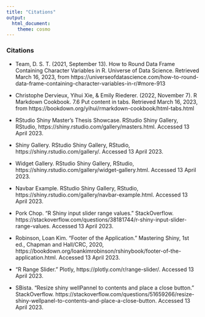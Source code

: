 ```yaml
---
title: "Citations"
output:
  html_document:
    theme: cosmo
---
```

### Citations

* Team, D. S. T. (2021, September 13). How to Round Data Frame Containing Character Variables in R. Universe of Data Science. Retrieved March 16, 2023, from https://universeofdatascience.com/how-to-round-data-frame-containing-character-variables-in-r/#more-913 

* Christophe Dervieux, Yihui Xie, & Emily Riederer. (2022, November 7). R Markdown Cookbook. 7.6 Put content in tabs. Retrieved March 16, 2023, from https://bookdown.org/yihui/rmarkdown-cookbook/html-tabs.html 

* RStudio Shiny Master's Thesis Showcase. RStudio Shiny Gallery, RStudio, https://shiny.rstudio.com/gallery/masters.html. Accessed 13 April 2023.

* Shiny Gallery. RStudio Shiny Gallery, RStudio, https://shiny.rstudio.com/gallery/. Accessed 13 April 2023.

* Widget Gallery. RStudio Shiny Gallery, RStudio, https://shiny.rstudio.com/gallery/widget-gallery.html. Accessed 13 April 2023.

* Navbar Example. RStudio Shiny Gallery, RStudio, https://shiny.rstudio.com/gallery/navbar-example.html. Accessed 13 April 2023.

* Pork Chop. "R Shiny input slider range values." StackOverflow. https://stackoverflow.com/questions/38181744/r-shiny-input-slider-range-values. Accessed 13 April 2023.

* Robinson, Loan Kim. "Footer of the Application." Mastering Shiny, 1st ed., Chapman and Hall/CRC, 2020, https://bookdown.org/loankimrobinson/rshinybook/footer-of-the-application.html. Accessed 13 April 2023.

* "R Range Slider." Plotly, https://plotly.com/r/range-slider/. Accessed 13 April 2023.

* SBista. "Resize shiny wellPannel to contents and place a close button." StackOverflow. https://stackoverflow.com/questions/51659266/resize-shiny-wellpanel-to-contents-and-place-a-close-button. Accessed 13 April 2023.